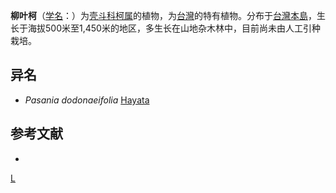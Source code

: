 {{Speciesbox 
| genus = Lithocarpus
| species = dodonaeifolius
| authority = ([[早田文藏|Hayata]]) [[早田文藏|Hayata]]
}}

'''柳叶柯'''（[[学名|学名]]：{{lang|la|''Lithocarpus dodonaeifolius''}}）为[[壳斗科|壳斗科]][[柯属|柯属]]的植物，为[[台灣|台灣]]的特有植物。分布于[[台灣島|台灣本島]]，生长于海拔500米至1,450米的地区，多生长在山地杂木林中，目前尚未由人工引种栽培。

== 异名 ==
* ''Pasania dodonaeifolia'' [[早田文藏|Hayata]]

== 参考文献 ==
<div class="references-small">
* {{cite web| url =http://www.bioinfo.cn/db05/KmzwSpecies.php?action=view&id=7848| title =柳叶柯| work =《中国高等植物数据库全库》| publisher =中国科学院微生物研究所| author =昆明植物研究所| accessdate =2009-02-24| deadurl =yes| archiveurl =https://web.archive.org/web/20160305080948/http://www.bioinfo.cn/db05/KmzwSpecies.php?action=view&id=7848| archivedate =2016-03-05}}
</div>
{{Taxonbar|from=Q5472762}}

{{DEFAULTSORT:Lithocarpus dodonaeifolius}}
[[Category:柯属|L]]


{{Fagales-stub}}